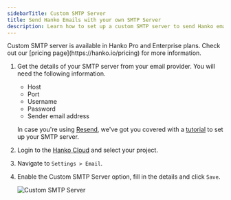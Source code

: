 ```yaml
---
sidebarTitle: Custom SMTP Server
title: Send Hanko Emails with your own SMTP Server
description: Learn how to set up a custom SMTP server to send Hanko emails through your own SMTP server.
---
```


<Note>
  Custom SMTP server is available in Hanko Pro and Enterprise plans. Check out our [pricing page](https://hanko.io/pricing) for more information.
</Note>

1. Get the details of your SMTP server from your email provider. You will need the following information. 

   - Host
   - Port
   - Username
   - Password
   - Sender email address

   In case you're using [Resend](https://resend.com), we've got you covered with a [tutorial](https://www.hanko.io/blog/send-hanko-auth-emails-from-your-domain-via-resend) to set up your SMTP server.

2. Login to the [Hanko Cloud](https://cloud.hanko.io) and select your project.

3. Navigate to `Settings > Email`.

4. Enable the Custom SMTP Server option, fill in the details and click `Save`.

   <Frame>
     <img
       src="/images/cloud-console/custom-smtp-server.png"
       alt="Custom SMTP Server"
       style={{ borderRadius: "0.5rem" }}
     />
   </Frame>
